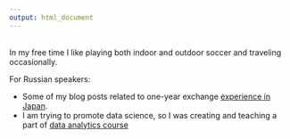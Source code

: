 ```yaml
---
output: html_document
---
```

<br>
In my free time I like playing both indoor and outdoor soccer and traveling occasionally.

For Russian speakers:

* Some of my blog posts related to one-year exchange [experience in Japan](http://japanforayear.ru/category/travel).
* I am trying to promote data science, so I was creating and teaching a part of [data analytics course](https://otus.ru/teacher/320/)
